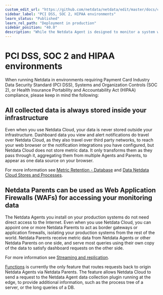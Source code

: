 ```yaml
---
custom_edit_url: "https://github.com/netdata/netdata/edit/master/docs/cloud/pci-soc-hipaa.md"
sidebar_label: "PCI DSS, SOC 2, HIPAA environments"
learn_status: "Published"
learn_rel_path: "Deployment in production"
sidebar_position: "40.0"
description: "While the Netdata Agent is designed to monitor a system with only 1% CPU, you can optimize its performance for low-resource systems."
---
```

# PCI DSS, SOC 2 and HIPAA environments

When running Netdata in environments requiring Payment Card Industry Data Security Standard (PCI DSS), Systems and Organization Controls (SOC 2),
or Health Insurance Portability and Accountability Act (HIPAA) compliance, please keep in mind the following:

## All collected data is always stored inside your infrastructure

Even when you use Netdata Cloud, your data is never stored outside your infrastructure. Dashboard data you view and alert notifications do travel 
over Netdata Cloud, as they also travel over third party networks, to reach your web browser or the notification integrations you have configured, 
but Netdata Cloud does not store metric data. It only transforms them as they pass through it, aggregating them from multiple Agents and Parents, 
to appear as one data source on your browser.

For more information see [Metric Retention - Database](/docs/deployment-in-production/metric-retention---database) and 
[Data Netdata Cloud Stores and Processes](/docs/deployment-in-production/data-privacy#data-netdata-cloud-stores-and-processes).

## Netdata Parents can be used as Web Application Firewalls (WAFs) for accessing your monitoring data

The Netdata Agents you install on your production systems do not need direct access to the Internet. Even when you use Netdata Cloud, you can appoint 
one or more Netdata Parents to act as border gateways or application firewalls, isolating your production systems from the rest of the world. Netdata 
Parents receive metric data from Netdata Agents or other Netdata Parents on one side, and serve most queries using their own copy of the data to satisfy 
dashboard requests on the other side.

For more information see [Streaming and replication](/docs/deployment-in-production/streaming-and-replication).

[Functions](/docs/troubleshooting-and-machine-learning/functions) is currently the only feature that routes requests back to 
origin Netdata Agents via Netdata Parents. The feature allows Netdata Cloud to send a request to the Netdata Agent data collection plugin running at the 
edge, to provide additional information, such as the process tree of a server, or the long queries of a DB. 

<!-- You have full control over the available functions. For more information see “Controlling Access to Functions” and “Disabling Functions”. -->
